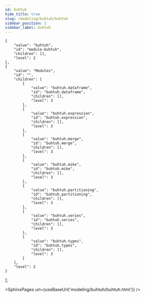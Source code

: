 ```yaml
---
id: buhtuh
hide_title: true
slug: /modeling/buhtuh/buhtuh
sidebar_position: 2
sidebar_label: buhtuh
---
```


    {
        "value": "buhtuh",
        "id": "module-buhtuh",
        "children": [],
        "level": 2
    },
    {
        "value": "Modules",
        "id": "",
        "children": [
            {
                "value": "buhtuh.dataframe",
                "id": "buhtuh.dataframe",
                "children": [],
                "level": 3
            },
            {
                "value": "buhtuh.expression",
                "id": "buhtuh.expression",
                "children": [],
                "level": 3
            },
            {
                "value": "buhtuh.merge",
                "id": "buhtuh.merge",
                "children": [],
                "level": 3
            },
            {
                "value": "buhtuh.mike",
                "id": "buhtuh.mike",
                "children": [],
                "level": 3
            },
            {
                "value": "buhtuh.partitioning",
                "id": "buhtuh.partitioning",
                "children": [],
                "level": 3
            },
            {
                "value": "buhtuh.series",
                "id": "buhtuh.series",
                "children": [],
                "level": 3
            },
            {
                "value": "buhtuh.types",
                "id": "buhtuh.types",
                "children": [],
                "level": 3
            }
        ],
        "level": 2
    }
];




<SphinxPages url={useBaseUrl('modeling/buhtuh/buhtuh.html')} />
